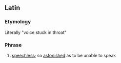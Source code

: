 ==Latin==

===Etymology===
Literally "voice stuck in throat"

===Phrase===
{{head|la|phrase|head=[[vōx]] [[fauces|faucibus]] [[haereo|haesit]]}}

# {{context|idiomatic|lang=la}} [[speechless]]; so [[astonish]]ed as to be unable to speak